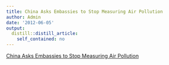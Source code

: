 ```yaml
---
title: China Asks Embassies to Stop Measuring Air Pollution
author: Admin
date: '2012-06-05'
output:
  distill::distill_article:
    self_contained: no
---
```


[China Asks Embassies to Stop Measuring Air Pollution](http://www.nytimes.com/2012/06/06/world/asia/china-asks-embassies-to-stop-measuring-air-pollution.html?smid=tu-share)
